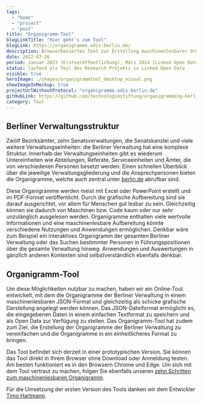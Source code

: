 ```yaml
---
tags:
  - "home"
  - "project"
  - "post"
title: "Organigramm-Tool"
blogLinkTitle: "Hier geht's zum Tool"
blogLink: https://organigramme.odis-berlin.de/
description: Browserbasiertes Tool zur Erstellung maschinenlesbarer Organigramme der Berliner Verwaltung
date: 2022-07-26
period: Januar 2023 (Erstveröffentlichung), März 2024 (Linked Open Data)
status: laufend als Teil des Research Projekts zu Linked Open Data
visible: true
heroImage: ./images/organigrammtool_desktop_visual.png
showImageInMockup: true
projectUrlWithoutProtocol: "organigramme.odis-berlin.de"
gitHubLink: https://github.com/technologiestiftung/organigramming-berlin
category: Tool
---
```


## Berliner Verwaltungsstruktur

Zwölf Bezirksämter, zehn Senatsverwaltungen, die Senatskanzlei und viele weitere Verwaltungseinheiten: die Berliner Verwaltung hat eine komplexe Struktur. Innerhalb der Verwaltungseinheiten gibt es wiederum Untereinheiten wie Abteilungen, Referate, Serviceeinheiten und Ämter, die von verschiedenen Personen besetzt werden. Einen schnellen Überblick über die jeweilige Verwaltungsgliederung und die Ansprechpersonen bieten die Organigramme, welche auch zentral unter [berlin.de](https://service.berlin.de/verwaltungsgliederung-organigramme/) abrufbar sind.

Diese Organigramme werden meist mit Excel oder PowerPoint erstellt und im PDF-Format veröffentlicht. Durch die grafische Aufbereitung sind sie darauf ausgerichtet, vor allem für Menschen gut lesbar zu sein. Gleichzeitig können sie dadurch von Maschinen bzw. Code kaum oder nur sehr unzulänglich ausgelesen werden. Organigramme enthalten viele wertvolle Informationen und eine maschinenlesbare Aufbereitung könnte verschiedene Nutzungen und Anwendungen ermöglichen. Denkbar wäre zum Beispiel ein interaktives Organigramm der gesamten Berliner Verwaltung oder das Suchen bestimmter Personen in Führungspositionen über die gesamte Verwaltung hinweg. Anwendungen und Auswertungen in gänzlich anderen Kontexten sind selbstverständlich ebenfalls denkbar.

## Organigramm-Tool

Um diese Möglichkeiten nutzbar zu machen, haben wir ein Online-Tool entwickelt, mit dem die Organigramme der Berliner Verwaltung in einem maschinenlesbaren JSON-Format und gleichzeitig als schicke grafische Darstellung angelegt werden können. Das JSON-Dateiformat ermöglicht es, die eingegebenen Daten in einem einfachen Textformat zu speichern und als Open Data zur Verfügung zu stellen. Das Organigramm-Tool hat zudem zum Ziel, die Erstellung der Organigramme der Berliner Verwaltung zu vereinfachen und die Organigramme in ein einheitlicheres Format zu bringen.

Das Tool befindet sich derzeit in einer prototypischen Version. Sie können das Tool direkt in Ihrem Browser ohne Download oder Anmeldung testen. Am besten funktioniert es in den Browsern Chrome und Edge. Um sich mit dem Tool vertraut zu machen, folgen Sie ebenfalls unseren [zehn Schritten zum maschinenlesbaren Organigramm](/aktuelles/2024-02-29-organigrammtool-zehn-schritte).

Für die Umsetzung der ersten Version des Tools danken wir dem Entwickler [Timo Hartmann](https://de.linkedin.com/in/timo-hartmann-313a79124).
